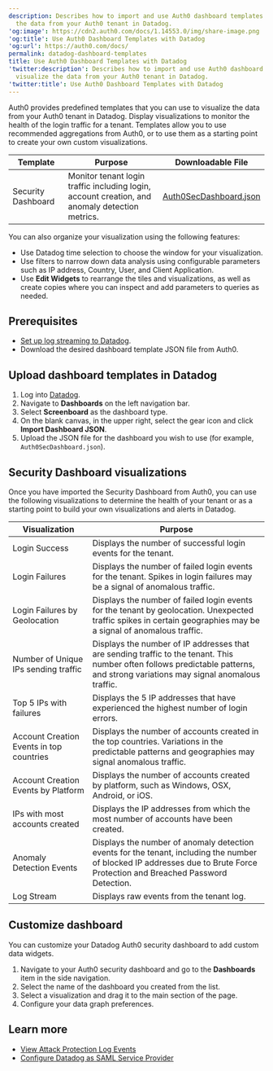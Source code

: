 ```yaml
---
description: Describes how to import and use Auth0 dashboard templates to visualize
  the data from your Auth0 tenant in Datadog.
'og:image': https://cdn2.auth0.com/docs/1.14553.0/img/share-image.png
'og:title': Use Auth0 Dashboard Templates with Datadog
'og:url': https://auth0.com/docs/
permalink: datadog-dashboard-templates
title: Use Auth0 Dashboard Templates with Datadog
'twitter:description': Describes how to import and use Auth0 dashboard templates to
  visualize the data from your Auth0 tenant in Datadog.
'twitter:title': Use Auth0 Dashboard Templates with Datadog
---
```

Auth0 provides predefined templates that you can use to visualize the data from your Auth0 tenant in Datadog. Display visualizations to monitor the health of the login traffic for a tenant. Templates allow you to use recommended aggregations from Auth0, or to use them as a starting point to create your own custom visualizations.

<table class="table"><thead>
<tr>
<th>Template</th>
<th>Purpose</th>
<th>Downloadable File</th>
</tr>
</thead>
<tbody>
<tr>
<td>Security Dashboard</td>
<td>Monitor tenant login traffic including login, account creation, and anomaly detection metrics.</td>
<td><a href="https://cdn.auth0.com/website/docs/logs/streams/datadog/Auth0SecurityDashboard.json">Auth0SecDashboard.json</a></td>
</tr>
</tbody>
</table>

You can also organize your visualization using the following features:

* Use Datadog time selection to choose the window for your visualization.
* Use filters to narrow down data analysis using configurable parameters such as IP address, Country, User, and Client Application.
* Use **Edit Widgets** to rearrange the tiles and visualizations, as well as create copies where you can inspect and add parameters to queries as needed.

## Prerequisites

* [Set up log streaming to Datadog](https://marketplace.auth0.com/integrations/datadog-log-streaming).
* Download the desired dashboard template JSON file from Auth0.

## Upload dashboard templates in Datadog

1. Log into [Datadog](https://www.datadoghq.com/).
2. Navigate to **Dashboards** on the left navigation bar.
3. Select **Screenboard** as the dashboard type.
4. On the blank canvas, in the upper right, select the gear icon and click **Import Dashboard JSON**.
5. Upload the JSON file for the dashboard you wish to use (for example, `Auth0SecDashboard.json`).

## Security Dashboard visualizations

Once you have imported the Security Dashboard from Auth0, you can use the following visualizations to determine the health of your tenant or as a starting point to build your own visualizations and alerts in Datadog.

<table class="table"><thead>
<tr>
<th>Visualization</th>
<th>Purpose</th>
</tr>
</thead>
<tbody>
<tr>
<td>Login Success</td>
<td>Displays the number of successful login events for the tenant.</td>
</tr>
<tr>
<td>Login Failures</td>
<td>Displays the number of failed login events for the tenant.  Spikes in login failures may be a signal of anomalous traffic.</td>
</tr>
<tr>
<td>Login Failures by Geolocation</td>
<td>Displays the number of failed login events for the tenant by geolocation.  Unexpected traffic spikes in certain geographies may be a signal of anomalous traffic.</td>
</tr>
<tr>
<td>Number of Unique IPs sending traffic</td>
<td>Displays the number of IP addresses that are sending traffic to the tenant.  This number often follows predictable patterns, and strong variations may signal anomalous traffic.</td>
</tr>
<tr>
<td>Top 5 IPs with failures</td>
<td>Displays the 5 IP addresses that have experienced the highest number of login errors.</td>
</tr>
<tr>
<td>Account Creation Events in top countries</td>
<td>Displays the number of accounts created in the top countries.   Variations in the predictable patterns and geographies may signal anomalous traffic.</td>
</tr>
<tr>
<td>Account Creation Events by Platform</td>
<td>Displays the number of accounts created by platform, such as Windows, OSX, Android, or iOS.</td>
</tr>
<tr>
<td>IPs with most accounts created</td>
<td>Displays the IP addresses from which the most number of accounts have been created.</td>
</tr>
<tr>
<td>Anomaly Detection Events</td>
<td>Displays the number of anomaly detection events for the tenant, including the number of blocked IP addresses due to Brute Force Protection and Breached Password Detection.</td>
</tr>
<tr>
<td>Log Stream</td>
<td>Displays raw events from the tenant log.</td>
</tr>
</tbody>
</table>

## Customize dashboard

You can customize your Datadog Auth0 security dashboard to add custom data widgets.

1. Navigate to your Auth0 security dashboard and go to the **Dashboards** item in the side navigation.
2. Select the name of the dashboard you created from the list.
3. Select a visualization and drag it to the main section of the page.
4. Configure your data graph preferences.

## Learn more

* [View Attack Protection Log Events](/secure/attack-protection/view-attack-protection-events)
* [Configure Datadog as SAML Service Provider](/authenticate/single-sign-on/outbound-single-sign-on/configure-auth0-saml-identity-provider/configure-auth0-as-identity-provider-for-datadog)
